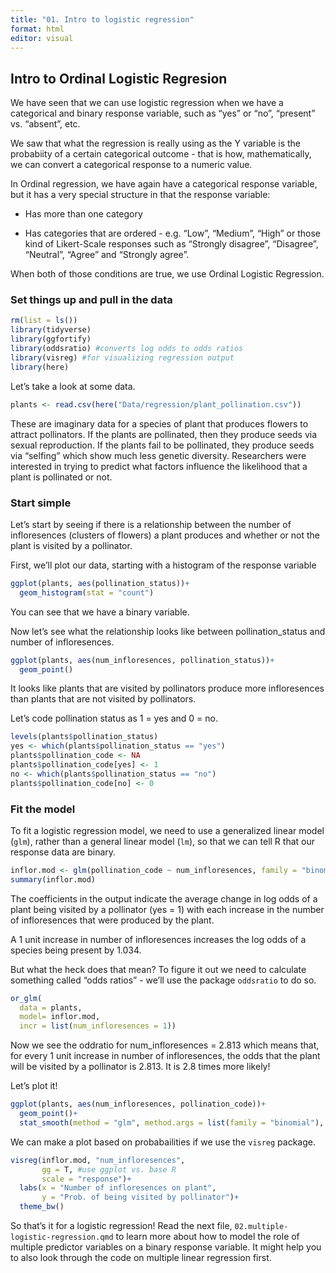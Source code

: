 ```yaml
---
title: "01. Intro to logistic regression"
format: html
editor: visual
---
```


## Intro to Ordinal Logistic Regresion

We have seen that we can use logistic regression when we have a categorical and binary response variable, such as "yes" or "no", "present" vs. "absent", etc.

We saw that what the regression is really using as the Y variable is the probabiity of a certain categorical outcome - that is how, mathematically, we can convert a categorical response to a numeric value.

In Ordinal regression, we have again have a categorical response variable, but it has a very special structure in that the response variable:

-   Has more than one category

-   Has categories that are ordered - e.g. "Low", "Medium", "High" or those kind of Likert-Scale responses such as "Strongly disagree", "Disagree", "Neutral", "Agree" and "Strongly agree".

When both of those conditions are true, we use Ordinal Logistic Regression.

### Set things up and pull in the data

```r
rm(list = ls())
library(tidyverse)
library(ggfortify)
library(oddsratio) #converts log odds to odds ratios
library(visreg) #for visualizing regression output
library(here)
```

Let's take a look at some data.

```r
plants <- read.csv(here("Data/regression/plant_pollination.csv"))
```

These are imaginary data for a species of plant that produces flowers to attract pollinators. If the plants are pollinated, then they produce seeds via sexual reproduction. If the plants fail to be pollinated, they produce seeds via "selfing" which show much less genetic diversity. Researchers were interested in trying to predict what factors influence the likelihood that a plant is pollinated or not.

### Start simple

Let's start by seeing if there is a relationship between the number of infloresences (clusters of flowers) a plant produces and whether or not the plant is visited by a pollinator.

First, we'll plot our data, starting with a histogram of the response variable

```r
ggplot(plants, aes(pollination_status))+
  geom_histogram(stat = "count")
```

You can see that we have a binary variable.

Now let's see what the relationship looks like between pollination_status and number of infloresences.

```r
ggplot(plants, aes(num_infloresences, pollination_status))+
  geom_point()
```

It looks like plants that are visited by pollinators produce more infloresences than plants that are not visited by pollinators.

Let's code pollination status as 1 = yes and 0 = no.

```r
levels(plants$pollination_status)
yes <- which(plants$pollination_status == "yes")
plants$pollination_code <- NA
plants$pollination_code[yes] <- 1
no <- which(plants$pollination_status == "no")
plants$pollination_code[no] <- 0
```

### Fit the model

To fit a logistic regression model, we need to use a generalized linear model (`glm`), rather than a general linear model (`lm`), so that we can tell R that our response data are binary.

```r
inflor.mod <- glm(pollination_code ~ num_infloresences, family = "binomial", data = plants)
summary(inflor.mod)
```

The coefficients in the output indicate the average change in log odds of a plant being visited by a pollinator (yes = 1) with each increase in the number of infloresences that were produced by the plant.

A 1 unit increase in number of infloresences increases the log odds of a species being present by 1.034.

But what the heck does that mean? To figure it out we need to calculate something called "odds ratios" - we'll use the package `oddsratio` to do so.

```r
or_glm(
  data = plants, 
  model= inflor.mod, 
  incr = list(num_infloresences = 1))
```

Now we see the oddratio for num_infloresences = 2.813 which means that, for every 1 unit increase in number of infloresences, the odds that the plant will be visited by a pollinator is 2.813. It is 2.8 times more likely!

Let's plot it!

```r
ggplot(plants, aes(num_infloresences, pollination_code))+
  geom_point()+
  stat_smooth(method = "glm", method.args = list(family = "binomial"), se = F)
```

We can make a plot based on probabailities if we use the `visreg` package.

```r
visreg(inflor.mod, "num_infloresences", 
       gg = T, #use ggplot vs. base R
       scale = "response")+
  labs(x = "Number of infloresences on plant",
       y = "Prob. of being visited by pollinator")+
  theme_bw()
```

So that's it for a logistic regression! Read the next file, `02.multiple-logistic-regression.qmd` to learn more about how to model the role of multiple predictor variables on a binary response variable. It might help you to also look through the code on multiple linear regression first.
